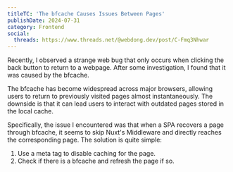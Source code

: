 ```yaml
---
titleTC: 'The bfcache Causes Issues Between Pages'
publishDate: 2024-07-31
category: Frontend
social:
  threads: https://www.threads.net/@webdong.dev/post/C-Fmq3Nhwar
---
```


Recently, I observed a strange web bug that only occurs when clicking the back button to return to a webpage. After some investigation, I found that it was caused by the bfcache.

The bfcache has become widespread across major browsers, allowing users to return to previously visited pages almost instantaneously. The downside is that it can lead users to interact with outdated pages stored in the local cache.

Specifically, the issue I encountered was that when a SPA recovers a page through bfcache, it seems to skip Nuxt's Middleware and directly reaches the corresponding page. The solution is quite simple:

1. Use a meta tag to disable caching for the page.
2. Check if there is a bfcache and refresh the page if so.
